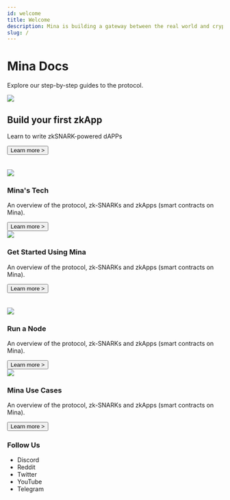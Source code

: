 ```yaml
---
id: welcome
title: Welcome
description: Mina is building a gateway between the real world and crypto — and the infrastructure for the secure, democratic future we all deserve.
slug: /
---
```

# Mina Docs 
Explore our step-by-step guides to the protocol.

<div class="row">
    <div class="card" style={{width: '99.5%'}}>
    <div class="container" style={{margin: '20px 10px 50px 10px'}}>
        <div class="container" style={{width: '50%', float:'right'}}>
            <img src="https://i.ibb.co/d0yKh2q/noun-application-3983735.png" style={{width: '70%'}}></img>
        </div>
        <div class="container" style={{width: '50%', float:'left', padding:'40px 0'}}>
            <h2 style={{'margin-top':'20px'}}><b>Build your first zkApp</b></h2>
            <p style={{'margin-top':'-10px'}}>Learn to write zkSNARK-powered dAPPs</p>
            <button>Learn more ></button>
        </div>
    </div>
    </div>
</div>
<br></br>
<div class="row">
    <div class="card" style={{width: '49%'}}>
    <div class="container" style={{margin: '20px 10px 50px 10px'}}>
        <img src="https://i.ibb.co/9gBkcHL/noun-Blockchain-4319852.png" style={{width: '50%'}}></img>
        <h3 style={{'margin-top':'20px'}}><b>Mina's Tech</b></h3>
        <p style={{'margin-top':'-10px'}}>An overview of the protocol, zk-SNARKs and zkApps (smart contracts on Mina).</p>
        <button>Learn more ></button>
    </div>
    </div>
       <div style={{margin: '1%'}}></div>
    <div class="card" style={{width: '49%'}}>
    <div class="container" style={{margin: '20px 10px 20px 10px'}}>
       <img src="https://i.ibb.co/G9KdgcF/noun-Blockchain-3215557.png" style={{width: '50%'}}></img>
        <h3 style={{'margin-top':'20px'}}><b>Get Started Using Mina</b></h3>
        <p style={{'margin-top':'-10px'}}>An overview of the protocol, zk-SNARKs and zkApps (smart contracts on Mina).</p>
        <button>Learn more ></button>
    </div>
    </div>
</div>
<br></br>
<div class="row">
    <div class="card" style={{width: '49%'}}>
    <div class="container" style={{margin: '20px 10px 50px 10px'}}>
        <img src="https://i.ibb.co/G9KdgcF/noun-Blockchain-3215557.png" style={{width: '50%'}}></img>
        <h3 style={{'margin-top':'20px'}}><b>Run a Node</b></h3>
        <p style={{'margin-top':'-10px'}}>An overview of the protocol, zk-SNARKs and zkApps (smart contracts on Mina).</p>
        <button>Learn more ></button>
    </div>
    </div>
    <div style={{margin: '1%'}}></div>
    <div class="card" style={{width: '49%'}}>
    <div class="container" style={{margin: '20px 10px 20px 10px'}}>
        <img src="https://i.ibb.co/9gBkcHL/noun-Blockchain-4319852.png" style={{width: '50%'}}></img>
        <h3 style={{'margin-top':'20px'}}><b>Mina Use Cases</b></h3>
        <p style={{'margin-top':'-10px'}}>An overview of the protocol, zk-SNARKs and zkApps (smart contracts on Mina).</p>
        <button>Learn more ></button>
    </div>
    </div>
</div>

### Follow Us 
- Discord
- Reddit
- Twitter
- YouTube
- Telegram
